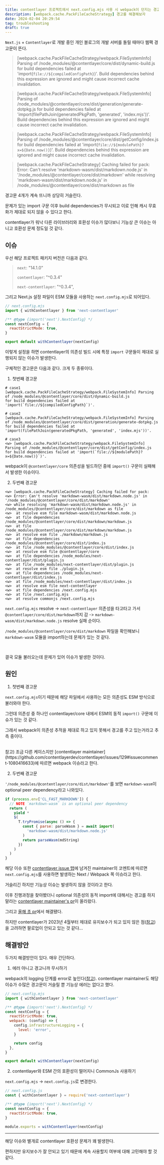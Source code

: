 ```yaml
---
title: contentlayer 프로젝트에서 next.config.mjs 사용 시 webpack이 던지는 경고 해결하기
description: [webpack.cache.PackFileCacheStrategy] 경고를 해결해보자
date: 2024-02-04 20:29:54
tag: troubleshooting
draft: true
---
```


`Next.js` + `Contentlayer`로 개발 중인 개인 블로그의 개발 서버를 돌릴 때마다 웹팩 경고문이 뜬다.

> [webpack.cache.PackFileCacheStrategy/webpack.FileSystemInfo] Parsing of /node_modules/@contentlayer/core/dist/dynamic-build.js
> for build dependencies failed at 'import(`file://${compiledConfigPath}`)'.
> Build dependencies behind this expression are ignored and might cause incorrect cache invalidation.

> [webpack.cache.PackFileCacheStrategy/webpack.FileSystemInfo] Parsing of /node_modules/@contentlayer/core/dist/generation/generate-dotpkg.js
> for build dependencies failed at 'import(filePathJoin(generatedPkgPath, 'generated', 'index.mjs'))'.
> Build dependencies behind this expression are ignored and might cause incorrect cache invalidation.

> [webpack.cache.PackFileCacheStrategy/webpack.FileSystemInfo] Parsing of /node_modules/@contentlayer/core/dist/getConfig/index.js
> for build dependencies failed at 'import(`file://${modulePath}?x=${Date.now()}`)'.
> Build dependencies behind this expression are ignored and might cause incorrect cache invalidation.

> [webpack.cache.PackFileCacheStrategy] Caching failed for pack:
> Error: Can't resolve 'markdown-wasm/dist/markdown.node.js' in '/node_modules/@contentlayer/core/dist/markdown'
> while resolving 'markdown-wasm/dist/markdown.node.js' in /node_modules/@contentlayer/core/dist/markdown as file

경고문 4개가 계속 뜨니까 상당히 거슬린다.

문제가 있는 import 구문 이후 build dependencies가 무시되고
이로 인해 캐시 무효화가 제대로 되지 않을 수 있다고 한다.

contentlayer가 워낙 다른 라이브러리와 호환성 이슈가 많다보니 기능상 큰 이슈는 아니고 호환성 문제 정도일 것 같다.

## 이슈

우선 해당 프로젝트 패키지 버전은 다음과 같다.

> `next`: "14.1.0"
>
> `contentlayer`: "^0.3.4"
>
> `next-contentlayer`: "^0.3.4",

그리고 Next.js 설정 파일이 ESM 모듈을 사용하는 `next.config.mjs`로 되어있다.

```js
// next.config.mjs
import { withContentlayer } from 'next-contentlayer'

/** @type {import('next').NextConfig} */
const nextConfig = {
  reactStrictMode: true,
}

export default withContentlayer(nextConfig)
```

이렇게 설정을 하면 contentlayer의 의존성 빌드 시에 특정 `import` 구문들이 제대로 실행되지 않는 이슈가 발생한다.

구체적인 경고문은 다음과 같다. 크게 두 종류이다.

1. 첫번째 경고문

```shell
# case1
[webpack.cache.PackFileCacheStrategy/webpack.FileSystemInfo] Parsing of /node_modules/@contentlayer/core/dist/dynamic-build.js
for build dependencies failed at 'import(`file://${compiledConfigPath}`)'.

# case2
[webpack.cache.PackFileCacheStrategy/webpack.FileSystemInfo] Parsing of /node_modules/@contentlayer/core/dist/generation/generate-dotpkg.js
for build dependencies failed at 'import(filePathJoin(generatedPkgPath, 'generated', 'index.mjs'))'.

# case3
<w> [webpack.cache.PackFileCacheStrategy/webpack.FileSystemInfo] Parsing of /node_modules/@contentlayer/core/dist/getConfig/index.js
for build dependencies failed at 'import(`file://${modulePath}?x=${Date.now()}`)'.
```

webpack이 `@contentlayer/core` 의존성을 빌드하던 중에 `import()` 구문이 실패해서 발생한 이슈이다.

2. 두번째 경고문

```shell
<w> [webpack.cache.PackFileCacheStrategy] Caching failed for pack:
<w> Error: Can't resolve 'markdown-wasm/dist/markdown.node.js' in '/node_modules/@contentlayer/core/dist/markdown'
<w> while resolving 'markdown-wasm/dist/markdown.node.js' in /node_modules/@contentlayer/core/dist/markdown as file
<w>  at resolve esm file markdown-wasm/dist/markdown.node.js
<w>  at file dependencies /node_modules/@contentlayer/core/dist/markdown/markdown.js
<w>  at file /node_modules/@contentlayer/core/dist/markdown/markdown.js
<w>  at resolve esm file ./markdown/markdown.js
<w>  at file dependencies /node_modules/@contentlayer/core/dist/index.js
<w>  at file /node_modules/@contentlayer/core/dist/index.js
<w>  at resolve esm file @contentlayer/core
<w>  at file dependencies /node_modules/next-contentlayer/dist/plugin.js
<w>  at file /node_modules/next-contentlayer/dist/plugin.js
<w>  at resolve esm file ./plugin.js
<w>  at file dependencies /node_modules/next-contentlayer/dist/index.js
<w>  at file /node_modules/next-contentlayer/dist/index.js
<w>  at resolve esm file next-contentlayer
<w>  at file dependencies /next.config.mjs
<w>  at file /next.config.mjs
<w>  at resolve commonjs /next.config.mjs
```

`next.config.mjs` resolve -> `next-contentlayer` 의존성을 타고타고 가서 `@contentlayer/core/dist/markdown`까지 감
-> `markdown-wasm/dist/markdown.node.js` resolve 실패 순이다.

`/node_modules/@contentlayer/core/dist/markdown` 파일을 확인해보니 `markdown-wasm` 모듈을 import하는데 문제가 있는 것 같다.

<br />

결국 모듈 불러오는데 문제가 있어 이슈가 발생한 것이다.

## 원인

1. 첫번째 경고문

`next.config.mjs`이기 때문에 해당 파일에서 사용하는 모든 의존성도 ESM 방식으로 불러와야 한다.

그런데 의존성 중 하나인 contentlayer/core 내에서 ESM의 동적 `import()` 구문에 이슈가 있는 것 같다.

그래서 webpack이 의존성 추적을 제대로 하고 있지 못해서 경고를 주고 있는거라고 추측 중이다.

<br />
참고) 조금 다른 케이스지만 [contentlayer maintainer](https://github.com/contentlayerdev/contentlayer/issues/129#issuecomment-1080416633)에
따르면 webpack 이슈라고 한다.

2. 두번째 경고문

`'/node_modules/@contentlayer/core/dist/markdown'`를 보면 `markdown-wasm`이 optional peer dependency라고 나와있다.

```js {2, 8}
if (process.env['CL_FAST_MARKDOWN']) {
  // NOTE `markdown-wasm` is an optional peer dependency
  return (
    yield *
    $(
      T.tryPromise(async () => {
        const { parse: parseWasm } = await import(
          'markdown-wasm/dist/markdown.node.js'
        )
        return parseWasm(mdString)
      })
    )
  )
}
```

해당 이슈 또한 [contentlayer issue 탭](https://github.com/contentlayerdev/contentlayer/issues/313)에 남겨진 maintainer의 코멘트에 따르면 `next.config.mjs`를 사용하면 발생하는 Next / Webpack 쪽 이슈라고 한다.

거슬리긴 하지만 기능상 이슈는 발생하지 않을 것이라고 한다.

이후 진행과정을 찾아봤더니 optional 의존성의 동적 import에 대해서는 경고를 하지 말라는 [contentlayer maintainer's pr](https://github.com/webpack/webpack/pull/15688)이 올라왔다.

그리고 [올해 초 pr](https://github.com/webpack/webpack/pull/17924)에서 해결됐다.

하지만 contentlayer가 2023년 4월부터 제대로 유지보수가 되고 있지 않은 점([참고](https://github.com/contentlayerdev/contentlayer/issues/429))을 고려하면 팔로업이 안되고 있는 것 같다...

## 해결방안

두가지 해결방안이 있다. 매우 간단하다.

1. 에러 아니고 경고니까 무시하기

webpack의 logging 단계를 error로 높인다([참고](https://github.com/vercel/next.js/discussions/30870#discussioncomment-1862620)). contentlayer maintainer도 해당 이슈가 수많은 경고문이 거슬릴 뿐 기능상 에러는 없다고 했다.

```js {7-12}
// next.config.mjs
import { withContentlayer } from 'next-contentlayer'

/** @type {import('next').NextConfig} */
const nextConfig = {
  reactStrictMode: true,
  webpack: (config) => {
    config.infrastructureLogging = {
      level: 'error',
    }

    return config
  },
}

export default withContentlayer(nextConfig)
```

2. contentlayer와 ESM 간의 호환성이 떨어지니 CommonJs 사용하기

`next.config.mjs` -> `next.config.js`로 변경한다.

```js
// next.config.js
const { withContentlayer } = require('next-contentlayer')

/** @type {import('next').NextConfig} */
const nextConfig = {
  reactStrictMode: true,
}

module.exports = withContentlayer(nextConfig)
```

<hr />

해당 이슈와 별개로 contentlayer 호환성 문제가 꽤 발생한다.

편하지만 유지보수가 잘 안되고 있기 때문에 계속 사용할지 여부에 대해 고민해야 할 것 같다.
